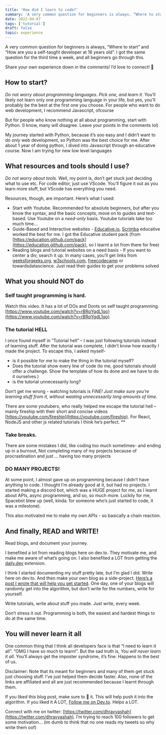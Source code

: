 ```yaml
---
title: 'How did I learn to code?'
summary: 'A very common question for beginners is always, “Where to start” and “How are you a self-taught developer at 16 years old”. I got the same question for the third time a week, and all beginners go through this.'
date: 2022-04-07
tags: ['tutorial']
draft: false
topic: experience
---
```


A very common question for beginners is always, “Where to start” and “How are you a self-taught developer at 16 years old”. I got the same question for the third time a week, and all beginners go through this.

Share your own experience down in the comments! I’d love to connect! 💬

## How to start?

_Do not worry about programming languages. Pick one, and learn it._ You’ll likely not learn only one programming language in your life, but yes, you’ll probably be the best at the first one you choose. For people who want to do web development, I recommend Javascript, ofcourse

But for people who know nothing at all about programming, start with Python. (I know, many will disagree. Leave your points in the comments lol)

My journey started with Python, because it’s soo easy and I didn’t want to do _only_ web development, so Python was the best choice for me. After about 1 year of doing python, I dived into Javascript through an educative course. Now I am trying for new low level languages

## What resources and tools should I use?

_Do not worry about tools._ Well, my point is, don’t get stuck just deciding what to use etc. For code editor, just use VScode. You’ll figure it out as you learn more stuff, but VScode has everything you need.

Resources, though, are important. Here’s what I used:

- Start with Youtube. Recommended for absolute beginners, but after you know the syntax, and the basic concepts, move on to guides and text-based. Use Youtube on a _need-only_ basis. Youtube tutorials take too much time...
- Guide-Based and Interactive websites - [Educative.io](https://educative.io), [Scrimba](https://scrimba.com) educative worked the best for me. I got the Educative student pack (from [https://education.github.com/pack](https://education.github.com/pack), so I learnt a lot from there for free)
- Reading blogs and tutorial websites on a need basis - If you want to center a div, search it up. In many cases, you’ll get links from [geeksforgeeks.org](https://geeksforgeeks.org), [w3schools.com](https://www.w3schools.com/), [freecodecamp](https://freecodecamp.org/) or towardsdatascience. Just read their guides to get your problems solved

## What you should NOT do

### Self taught programming is hard.

Watch this video. It has a lot of DOs and Donts on self taught programming. [https://www.youtube.com/watch?v=rBRqYgdL1qo](https://www.youtube.com/watch?v=rBRqYgdL1qo)

### The tutorial HELL

I once found myself in “Tutorial hell” – I was just following tutorials instead of learning stuff. After the tutorial was complete, I didn’t know how exactly I made the project. To escape this, I asked myself-

- is it possible for me to make the thing in the tutorial myself?
- Does the tutorial show every line of code (to me, good tutorials should offer a challenge. Show the template of how its done and we have to do it ourselves.)
- is the tutorial unnecessarily long?

Don’t get me wrong - watching tutorials is _FINE! Just make sure you’re learning stuff from it, without wasting unnecessarily long amounts of time._

There are some youtubers, who really helped me escape the tutorial hell – mainly fireship with their short and concise videos [https://youtube.com/fireship](https://youtube.com/fireship). For React, NodeJS and other js related tutorials I think he’s perfect. \*\*

### Take breaks.

There are some mistakes I did, like coding too much sometimes- and ending up in a burnout, Not completing many of my projects because of procrastination and just … having too many projects

### DO MANY PROJECTS!

At some point, I almost gave up on programming because I didn’t have anything to code. I thought I’m already good at it, but had no projects. I started making a discord bot, which was a HUGE project for me, as I learnt about APIs, async programming, and so, so much more. Luckily for me, Spacebot blew up (well, kinda. for someone who’s just started to code, it was a milestone).

This also motivated me to make my own APIs - so basically a chain reaction.

## And finally, READ and WRITE!

Read blogs, and document your journey.

I benefited a lot from reading blogs here on dev.to. They motivate me, and make me aware of what’s going on. I also benefited a LOT from getting the [daily.dev](http://daily.dev) extension.

I think I started documenting my stuff pretty late, but I’m glad I did. Write here on dev.to. And then make your own blog as a side-project. [Here’s a post I wrote that will help you get started](https://dev.to/dhravya/how-i-got-100-followers-on-devto-in-10-days-and-why-you-should-start-blogging-now-362b). One day, one of your blogs will randomly get into the algorithm, but don’t write for the numbers, write for yourself.

Write tutorials, write about stuff you made. Just write, every week.

Don’t stress it out. Programming is both, the easiest and hardest things to do at the same time.

## You will never learn it all

One common thing that I think all developers face is that “I need to learn it all”. “OMG I have so much to learn!”. But the sad truth is, _You will never learn it all_. You’ll always get the imposter syndrome, it’s fine. Happens to the best of us.

Disclaimer: Note that its meant for beginners and many of them get stuck just choosing stuff. I’ve just helped them decide faster. Also, none of the links are affiliated and all are just recommended because I learnt through them.

If you liked this blog post, make sure to 💖 it. This will help push it into the algorithm. If you liked it A LOT, [Follow me on Dev.to](https://dev.to/dhravya). Helps a LOT.

Connect with me on twitter: [https://twitter.com/dhravyashah](https://twitter.com/dhravyashah). I’m trying to reach 100 followers to get some motivation... (im dumb to think that no one reads my tweets so why write them oof)
